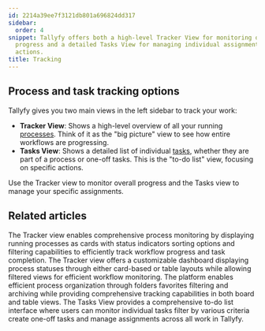 ```yaml
---
id: 2214a39ee7f3121db801a696824dd317
sidebar:
  order: 4
snippet: Tallyfy offers both a high-level Tracker View for monitoring overall workflow
  progress and a detailed Tasks View for managing individual assignments and specific
  actions.
title: Tracking
---
```


## Process and task tracking options

Tallyfy gives you two main views in the left sidebar to track your work:

*   **Tracker View**: Shows a high-level overview of all your running [processes](/products/pro/tracking-and-tasks/processes/). Think of it as the "big picture" view to see how entire workflows are progressing.
*   **Tasks View**: Shows a detailed list of individual [tasks](/products/pro/tracking-and-tasks/tasks/), whether they are part of a process or one-off tasks. This is the "to-do list" view, focusing on specific actions.

Use the Tracker view to monitor overall progress and the Tasks view to manage your specific assignments.


<PageTree />


## Related articles
<CardGrid>
<LinkTitleCard header="<b>Tracker View > Manage and track my processes</b>" href="/products/pro/tracking-and-tasks/tracker-view/how-can-i-manage-and-track-my-processes-on-tallyfy/" > The Tracker view enables comprehensive process monitoring by displaying running processes as cards with status indicators sorting options and filtering capabilities to efficiently track workflow progress and task completion. </LinkTitleCard>
<LinkTitleCard header="<b>Tracking And Tasks > Tracker view</b>" href="/products/pro/tracking-and-tasks/tracker-view/" > The Tracker view offers a customizable dashboard displaying process statuses through either card-based or table layouts while allowing filtered views for efficient workflow monitoring. </LinkTitleCard>
<LinkTitleCard header="<b>Tracker View > Organize processes</b>" href="/products/pro/tracking-and-tasks/tracker-view/organize-processes/" > The platform enables efficient process organization through folders favorites filtering and archiving while providing comprehensive tracking capabilities in both board and table views. </LinkTitleCard>
<LinkTitleCard header="<b>Tracking And Tasks > Tasks view</b>" href="/products/pro/tracking-and-tasks/tasks-view/" > The Tasks View provides a comprehensive to-do list interface where users can monitor individual tasks filter by various criteria create one-off tasks and manage assignments across all work in Tallyfy. </LinkTitleCard>
</CardGrid>